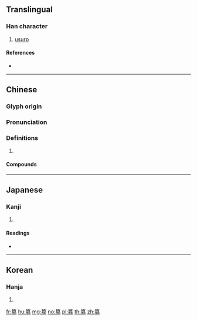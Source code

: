 {{character info/new}}
{{also|簒}}
==Translingual==

===Han character===
{{Han char|rn=118|rad=竹|as=10|sn=16|four=88732|canj=HBUI}}

# [[usurp]]

====References====
* {{Han ref|kx=0894.150|dkj=26330|dj=1321.150|hdz=53000.050|uh=7BE1|ud=31713|bh=BF79|bd=49017}}

----

==Chinese==
{{zh-forms}}

===Glyph origin===
{{Han etym}}

===Pronunciation===
{{zh-pron
|m=cuàn
|c=saan3
|h=pfs=chhon
|mn=chhoàn
|mc=y
|oc=y
|cat=
}}

===Definitions===
{{zh-hanzi}}

# {{rfdef|zh}}

====Compounds====
{{zh-der|弋人何篡|弋者何篡|篡位|篡奪|篡弒|篡改|篡竊|篡逆}}

----

==Japanese==

===Kanji===
{{ja-kanji|grade=|rs=竹10}}

# {{defn|lang=ja|sort=竹10}}

====Readings====
* {{ja-readings|on=[[さん]] (san), [[せん]] (sen)|kun=[[うばう]] (ubau)|nanori=}}

----

==Korean==

===Hanja===
{{ko-hanja|hangeul=찬|eumhun=|rv=chan|mr=ch'an|y=chan}}

# {{defn|lang=ko|sort=竹10}}

[[fr:篡]]
[[hu:篡]]
[[mg:篡]]
[[no:篡]]
[[pl:篡]]
[[th:篡]]
[[zh:篡]]